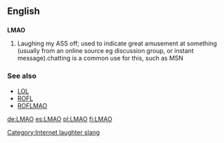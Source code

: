 ==English==

==={{initialism}}===
'''LMAO'''

# {{internet}} Laughing my ASS off; used to indicate great amusement at something (usually from an online source eg discussion group, or instant message).chatting is a common use for this, such as MSN

===See also===
*[[LOL]]
*[[ROFL]]
*[[ROFLMAO]]

[[Category:Internet laughter slang]]

[[de:LMAO]]
[[es:LMAO]]
[[pl:LMAO]]
[[fi:LMAO]]